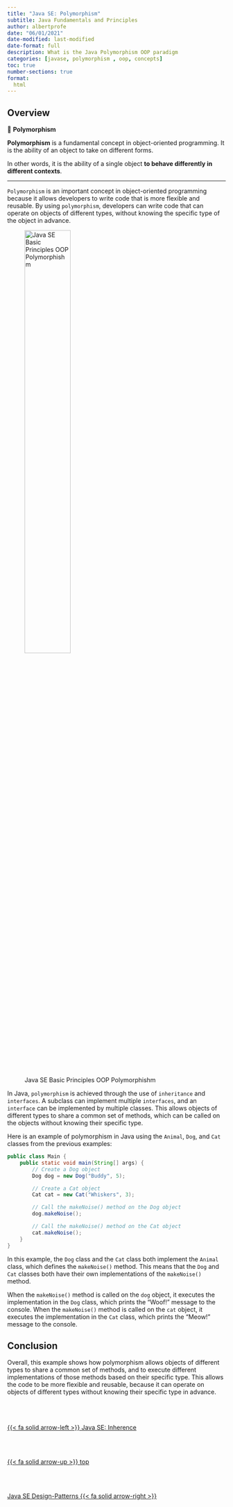 ```yaml
---
title: "Java SE: Polymorphism"
subtitle: Java Fundamentals and Principles
author: albertprofe
date: "06/01/2021"
date-modified: last-modified
date-format: full
description: What is the Java Polymorphism OOP paradigm
categories: [javase, polymorphism , oop, concepts]
toc: true
number-sections: true
format:
  html
---
```


## Overview

::: {.summary}

📘 **Polymorphism**

**Polymorphism** is a fundamental concept in object-oriented programming. It is the ability of an object to take on different forms.

In other words, it is the ability of a single object **to behave differently in different contexts**.

:::

---

``Polymorphism`` is an important concept in object-oriented programming because it allows developers to write code that is more flexible and reusable. By using ``polymorphism``, developers can write code that can operate on objects of different types, without knowing the specific type of the object in advance.

![Java SE Basic Principles OOP Polymorphishm](/images/javase/oop-pol.png){width="50%"}

In Java, ``polymorphism`` is achieved through the use of ``inheritance`` and ``interfaces``. A subclass can implement multiple ``interfaces``, and an ``interface`` can be implemented by multiple classes. This allows objects of different types to share a common set of methods, which can be called on the objects without knowing their specific type.

Here is an example of polymorphism in Java using the `Animal`, `Dog`, and `Cat` classes from the previous examples:

``` java
public class Main {
    public static void main(String[] args) {
        // Create a Dog object
        Dog dog = new Dog("Buddy", 5);

        // Create a Cat object
        Cat cat = new Cat("Whiskers", 3);

        // Call the makeNoise() method on the Dog object
        dog.makeNoise();

        // Call the makeNoise() method on the Cat object
        cat.makeNoise();
    }
}

```

In this example, the `Dog` class and the `Cat` class both implement the `Animal` class, which defines the `makeNoise()` method. This means that the `Dog` and `Cat` classes both have their own implementations of the `makeNoise()` method.

When the `makeNoise()` method is called on the `dog` object, it executes the implementation in the `Dog` class, which prints the "Woof!" message to the console. When the `makeNoise()` method is called on the `cat` object, it executes the implementation in the `Cat` class, which prints the "Meow!" message to the console.

## Conclusion

Overall, this example shows how polymorphism allows objects of different types to share a common set of methods, and to execute different implementations of those methods based on their specific type. This allows the code to be more flexible and reusable, because it can operate on objects of different types without knowing their specific type in advance.<!--- navLinks -->
<br><br>
<div class=row>
<br>
<div class='column left previous'>
<br>
[{{< fa solid arrow-left >}} Java SE: Inherence](/javase/se-principles-inheritance.qmd)
<br>
</div>
<br>
<div class='column center'>
<br>
[{{< fa solid arrow-up >}} top](#top)
<br>
</div>
<br>
<div class='column right next'>
<br>
[Java SE Design-Patterns  {{< fa solid arrow-right >}}](/javase/se-pattern-intro.qmd)
<br>
</div>
<br>
</div>
